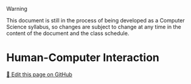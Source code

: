 > [!WARNING]
> This document is still in the process of being developed as a Computer Science syllabus, so changes are subject to change at any time in the content of the document and the class schedule.

# Human-Computer Interaction

<a href="https://github.com/TaiChi112/ChiChiProf/blob/main/docs/blog/computer_science/HCI.mdx" target="_blank" class="editLink_e1cfa">📝 Edit this page on GitHub</a> 